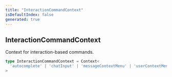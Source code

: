 ```yaml
---
title: "InteractionCommandContext"
isDefaultIndex: false
generated: true
---
```



<!-- This file was generated from the CommandKit source. Do not modify. Instead, re-run the "docgen" script -->


## InteractionCommandContext

<GenerationInfo sourceFile="packages/commandkit/src/app/commands/Context.ts" sourceLine="80" packageName="commandkit" />

Context for interaction-based commands.

```ts title="Signature"
type InteractionCommandContext = Context<
  'autocomplete' | 'chatInput' | 'messageContextMenu' | 'userContextMenu'
>
```
